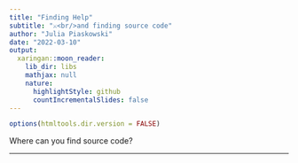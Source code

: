 ```yaml
---
title: "Finding Help"
subtitle: "⚔<br/>and finding source code"
author: "Julia Piaskowski"
date: "2022-03-10"
output:
  xaringan::moon_reader:
    lib_dir: libs
    mathjax: null
    nature:
      highlightStyle: github
      countIncrementalSlides: false
---
```


```r
options(htmltools.dir.version = FALSE)
```


Where can you find source code?

---


